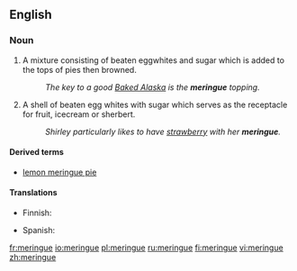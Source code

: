 ==English==

===Noun===
{{en-noun|s|-}}

# A mixture consisting of beaten eggwhites and sugar which is added to the tops of pies then browned.
#: ''The key to a good [[Baked Alaska]] is the '''meringue''' topping.''
# A shell of beaten egg whites with sugar which serves as the receptacle for fruit, icecream or sherbert.
#: ''Shirley particularly likes to have [[strawberry]] with her '''meringue'''.''

====Derived terms====
*[[lemon meringue pie]]

====Translations====
{{top}}
* Finnish: {{t-|fi|marenki}}
{{mid}}
* Spanish: {{t-|es|merengue}}
{{bottom}}

[[fr:meringue]]
[[io:meringue]]
[[pl:meringue]]
[[ru:meringue]]
[[fi:meringue]]
[[vi:meringue]]
[[zh:meringue]]